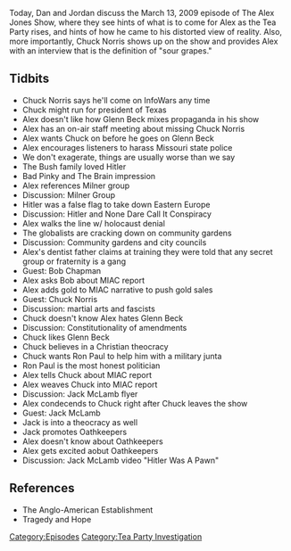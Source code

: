 {{DEFAULTSORT:
    #_EPISODE_0219:March 13, 2009
}}{{Episode
    | title           = March 13, 2009
    | caption         = Listen to this episode on [https://knowledgefight.libsyn.com/knowledge-fight-march-13-2009 Libsyn] [https://open.spotify.com/episode/0XCJcF3mbLQXPBXLZKuQ2h Spotify], Read the [[Transcript/219: March 13, 2009|Unofficial Transcript]]
    | episodeNumber   = 219
    | length          = 01:32:59
    | airDate         = October 22, 2018
    | coverageDate    = March 13, 2009
    | episodeType     = [[:Category:Tea Party Investigation|Tea Party Investigation]]
    | appearance      = [[Chuck Norris]], [[Glenn Beck]], [[Jack McLamb]], [[Carroll Quigley]], [[W Cleon Skousen]], [[Alfred Milner]], [[Cecil Rhodes]], [[Bob Chapman]], [[Ron Paul]]
    | previousEpisode = [[218: October 17, 2018]]
    | nextEpisode     = [[220: October 23, 2018]]
}}

{{Stub}}

Today, Dan and Jordan discuss the March 13, 2009 episode of The Alex Jones Show, where they see hints of what is to come for Alex as the Tea Party rises, and hints of how he came to his distorted view of reality. Also, more importantly, Chuck Norris shows up on the show and provides Alex with an interview that is the definition of "sour grapes."

==Tidbits==

*Chuck Norris says he'll come on InfoWars any time
*Chuck might run for president of Texas
*Alex doesn't like how Glenn Beck mixes propaganda in his show
*Alex has an on-air staff meeting about missing Chuck Norris
*Alex wants Chuck on before he goes on Glenn Beck
*Alex encourages listeners to harass Missouri state police
*We don't exagerate, things are usually worse than we say
*The Bush family loved Hitler
*Bad Pinky and The Brain impression
*Alex references Milner group
*Discussion: Milner Group
*Hitler was a false flag to take down Eastern Europe
*Discussion: Hitler and None Dare Call It Conspiracy
*Alex walks the line w/ holocaust denial
*The globalists are cracking down on community gardens
*Discussion: Community gardens and city councils
*Alex's dentist father claims at training they were told that any secret group or fraternity is a gang
*Guest: Bob Chapman
*Alex asks Bob about MIAC report
*Alex adds gold to MIAC narrative to push gold sales
*Guest: Chuck Norris
*Discussion: martial arts and fascists
*Chuck doesn't know Alex hates Glenn Beck
*Discussion: Constitutionality of amendments
*Chuck likes Glenn Beck
*Chuck believes in a Christian theocracy
*Chuck wants Ron Paul to help him with a military junta
*Ron Paul is the most honest politician
*Alex tells Chuck about MIAC report
*Alex weaves Chuck into MIAC report
*Discussion: Jack McLamb flyer
*Alex condecends to Chuck right after Chuck leaves the show
*Guest: Jack McLamb
*Jack is into a theocracy as well
*Jack promotes Oathkeepers
*Alex doesn't know about Oathkeepers
*Alex gets excited aobut Oathkeepers
*Discussion: Jack McLamb video "Hitler Was A Pawn"

==References==

*The Anglo-American Establishment
*Tragedy and Hope

[[Category:Episodes]]
[[Category:Tea Party Investigation]]
